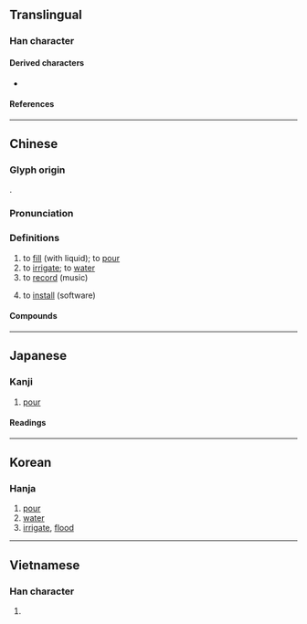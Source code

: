 {{also|潅}}
{{character info}}
==Translingual==

===Han character===
{{Han char|rn=85|rad=水|as=18|asmj+=17|sn=21|snmj+=20|four=34114|canj=ETRG|ids=⿰氵雚}}

====Derived characters====
* {{l|mul|[[𪈸]], [[𫕷]]}}

====References====
{{Han ref|kx=0662.350|dkj=18759|dj=1071.300|hdz=31786.130|uh=704C}}

----

==Chinese==
{{zh-forms|ss=浂}}

===Glyph origin===
{{Han etym}}
{{Han compound|水|雚|c1=s|c2=p|t1=water|ls=psc}}.

===Pronunciation===
{{zh-pron
|m=guàn
|m-s=
|c=gun3
|c-t=
|g=
|h=pfs=kon
|j=
|mb=go̤̿ng
|md=guáng
|mn=koàn
|mn-t=guang3/guêng3
|mn-t_note=guang3 - Shantou; guêng3 - Chaozhou
|w=
|x=
|mc=y
|oc=y
|cat=v
}}

===Definitions===
{{zh-hanzi}}

# to [[fill]] (with liquid); to [[pour]]
# to [[irrigate]]; to [[water]]
# to [[record]] (music)​
#: {{zh-x|灌 唱片|to make a record}}
# {{lb|zh|Taiwan}} to [[install]] (software)​

====Compounds====
{{zh-der|fold=1|倒灌|冬灌|半灌木|叢灌|噴灑灌溉|如湯灌雪|如雷灌耳|抱甕灌圃|排灌|提灌|春灌|海水倒灌|淹灌|溝灌|漫灌|潛灌|澆灌|灌區|灌口二郎|灌唱片|灌園食力|灌夫罵坐|灌救|灌木|灌水|灌注|灌注器|灌溉|灌溉工程|灌溉渠|灌滌|灌漿|灌灌|灌瓜之義|灌籃|灌精兒|灌腸|灌膿|灌輸|灌迷湯|灌酒|灌醉|灌錄|灌音|灌頂|灌香腸|灌黃湯|畦溝灌溉|盤灌法|絳灌|罵坐灌夫|自流灌溉|莽灌夫|負壺灌區|輪流灌溉|醍醐灌頂|錄灌}}

{{zh-cat|Intermediate}}

----

==Japanese==
{{ja-kanji forms|潅|灌}}

===Kanji===
{{ja-kanji|grade=|rs=水18|shin=潅}}

# [[pour]]

====Readings====
{{ja-readings
|goon=かん
|kanon=かん
|kun=そそ-ぐ
}}

----

==Korean==

===Hanja===
{{ko-hanja|hangeul=관}}

# [[pour]]
# [[water]]
# [[irrigate]], [[flood]]

----

==Vietnamese==

===Han character===
{{vi-readings|reading=quán|rs=水18}}

# {{rfdef|vi}}